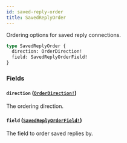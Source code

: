 ```yaml
---
id: saved-reply-order
title: SavedReplyOrder
---
```


Ordering options for saved reply connections.

```graphql
type SavedReplyOrder {
  direction: OrderDirection!
  field: SavedReplyOrderField!
}
```

### Fields

#### `direction` ([`OrderDirection!`](/docs/api/enums/order-direction))

The ordering direction.

#### `field` ([`SavedReplyOrderField!`](/docs/api/enums/saved-reply-order-field))

The field to order saved replies by.
